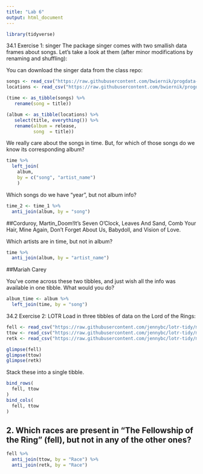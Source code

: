 ```yaml
---
title: "Lab 6"
output: html_document
---
```


```r
library(tidyverse)
```

34.1 Exercise 1: singer
The package singer comes with two smallish data frames about songs. Let’s take a look at them (after minor modifications by renaming and shuffling):

You can download the singer data from the class repo:
```r
songs <- read_csv("https://raw.githubusercontent.com/bwiernik/progdata-class/master/data/singer/songs.csv")
locations <- read_csv("https://raw.githubusercontent.com/bwiernik/progdata-class/master/data/singer/loc.csv")

(time <- as_tibble(songs) %>%
   rename(song = title))

(album <- as_tibble(locations) %>% 
   select(title, everything()) %>% 
   rename(album = release,
          song  = title))
```

We really care about the songs in time. But, for which of those songs do we know its corresponding album?
```r
time %>% 
  left_join(
    album, 
    by = c("song", "artist_name")
    )
```


Which songs do we have “year”, but not album info?
```r
time_2 <- time_1 %>% 
  anti_join(album, by = "song")
```
##Corduroy, Martin_Doom!It's Seven O'Clock, Leaves And Sand, Comb Your Hair, Mine Again, Don't Forget About Us, Babydoll, and Vision of Love.


Which artists are in time, but not in album?
```r
time %>% 
  anti_join(album, by = "artist_name")
```
##Mariah Carey

You’ve come across these two tibbles, and just wish all the info was available in one tibble. What would you do?
```r
album_time <- album %>% 
  left_join(time, by = "song")
```


34.2 Exercise 2: LOTR
Load in three tibbles of data on the Lord of the Rings:
```r
fell <- read_csv("https://raw.githubusercontent.com/jennybc/lotr-tidy/master/data/The_Fellowship_Of_The_Ring.csv")
ttow <- read_csv("https://raw.githubusercontent.com/jennybc/lotr-tidy/master/data/The_Two_Towers.csv")
retk <- read_csv("https://raw.githubusercontent.com/jennybc/lotr-tidy/master/data/The_Return_Of_The_King.csv")
```

```r
glimpse(fell)
glimpse(ttow)
glimpse(retk)
```

Stack these into a single tibble.
```r
bind_rows(
  fell, ttow
)
bind_cols(
  fell, ttow
)
```
## 2. Which races are present in “The Fellowship of the Ring” (fell), but not in any of the other ones?
```r
fell %>% 
  anti_join(ttow, by = "Race") %>% 
  anti_join(retk, by = "Race")
```



